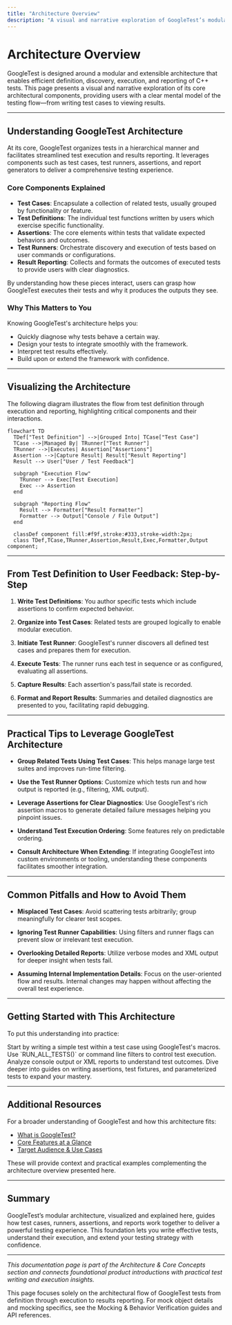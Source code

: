 ```yaml
---
title: "Architecture Overview"
description: "A visual and narrative exploration of GoogleTest’s modular design, showing the flow from test definition to execution. Includes a mermaid diagram depicting core components—test cases, assertions, runners, and result reporting—to help users quickly grasp the system’s structure."
---
```


# Architecture Overview

GoogleTest is designed around a modular and extensible architecture that enables efficient definition, discovery, execution, and reporting of C++ tests. This page presents a visual and narrative exploration of its core architectural components, providing users with a clear mental model of the testing flow—from writing test cases to viewing results.

---

## Understanding GoogleTest Architecture

At its core, GoogleTest organizes tests in a hierarchical manner and facilitates streamlined test execution and results reporting. It leverages components such as test cases, test runners, assertions, and report generators to deliver a comprehensive testing experience.

### Core Components Explained

- **Test Cases**: Encapsulate a collection of related tests, usually grouped by functionality or feature.
- **Test Definitions**: The individual test functions written by users which exercise specific functionality.
- **Assertions**: The core elements within tests that validate expected behaviors and outcomes.
- **Test Runners**: Orchestrate discovery and execution of tests based on user commands or configurations.
- **Result Reporting**: Collects and formats the outcomes of executed tests to provide users with clear diagnostics.

By understanding how these pieces interact, users can grasp how GoogleTest executes their tests and why it produces the outputs they see.

### Why This Matters to You

Knowing GoogleTest's architecture helps you:

- Quickly diagnose why tests behave a certain way.
- Design your tests to integrate smoothly with the framework.
- Interpret test results effectively.
- Build upon or extend the framework with confidence.

---

## Visualizing the Architecture

The following diagram illustrates the flow from test definition through execution and reporting, highlighting critical components and their interactions.

```mermaid
flowchart TD
  TDef["Test Definition"] -->|Grouped Into| TCase["Test Case"]
  TCase -->|Managed By| TRunner["Test Runner"]
  TRunner -->|Executes| Assertion["Assertions"]
  Assertion -->|Capture Result| Result["Result Reporting"]
  Result --> User["User / Test Feedback"]

  subgraph "Execution Flow"
    TRunner --> Exec[Test Execution]
    Exec --> Assertion
  end

  subgraph "Reporting Flow"
    Result --> Formatter["Result Formatter"]
    Formatter --> Output["Console / File Output"]
  end

  classDef component fill:#f9f,stroke:#333,stroke-width:2px;
  class TDef,TCase,TRunner,Assertion,Result,Exec,Formatter,Output component;
```

---

## From Test Definition to User Feedback: Step-by-Step

1. **Write Test Definitions**: You author specific tests which include assertions to confirm expected behavior.

2. **Organize into Test Cases**: Related tests are grouped logically to enable modular execution.

3. **Initiate Test Runner**: GoogleTest's runner discovers all defined test cases and prepares them for execution.

4. **Execute Tests**: The runner runs each test in sequence or as configured, evaluating all assertions.

5. **Capture Results**: Each assertion's pass/fail state is recorded.

6. **Format and Report Results**: Summaries and detailed diagnostics are presented to you, facilitating rapid debugging.

---

## Practical Tips to Leverage GoogleTest Architecture

- **Group Related Tests Using Test Cases**: This helps manage large test suites and improves run-time filtering.

- **Use the Test Runner Options**: Customize which tests run and how output is reported (e.g., filtering, XML output).

- **Leverage Assertions for Clear Diagnostics**: Use GoogleTest's rich assertion macros to generate detailed failure messages helping you pinpoint issues.

- **Understand Test Execution Ordering**: Some features rely on predictable ordering.

- **Consult Architecture When Extending**: If integrating GoogleTest into custom environments or tooling, understanding these components facilitates smoother integration.

---

## Common Pitfalls and How to Avoid Them

- **Misplaced Test Cases**: Avoid scattering tests arbitrarily; group meaningfully for clearer test scopes.

- **Ignoring Test Runner Capabilities**: Using filters and runner flags can prevent slow or irrelevant test execution.

- **Overlooking Detailed Reports**: Utilize verbose modes and XML output for deeper insight when tests fail.

- **Assuming Internal Implementation Details**: Focus on the user-oriented flow and results. Internal changes may happen without affecting the overall test experience.

---

## Getting Started with This Architecture

To put this understanding into practice:

<Steps>
<Step title="Write Your First Test">
Start by writing a simple test within a test case using GoogleTest's macros.
</Step>

<Step title="Run Tests Using the Test Runner">
Use `RUN_ALL_TESTS()` or command line filters to control test execution.
</Step>

<Step title="Interpret Results">
Analyze console output or XML reports to understand test outcomes.
</Step>

<Step title="Explore Further">
Dive deeper into guides on writing assertions, test fixtures, and parameterized tests to expand your mastery.
</Step>
</Steps>

---

## Additional Resources

For a broader understanding of GoogleTest and how this architecture fits:

- [What is GoogleTest?](../../product-intro-value/what-is-googletest)
- [Core Features at a Glance](../../product-intro-value/core-features-at-a-glance)
- [Target Audience & Use Cases](../../product-intro-value/target-audience-and-use-cases)

These will provide context and practical examples complementing the architecture overview presented here.

---

## Summary

GoogleTest’s modular architecture, visualized and explained here, guides how test cases, runners, assertions, and reports work together to deliver a powerful testing experience. This foundation lets you write effective tests, understand their execution, and extend your testing strategy with confidence.


---

*This documentation page is part of the Architecture & Core Concepts section and connects foundational product introductions with practical test writing and execution insights.*

<Callout title="Note to Users">
This page focuses solely on the architectural flow of GoogleTest tests from definition through execution to results reporting. For mock object details and mocking specifics, see the Mocking & Behavior Verification guides and API references.
</Callout>
